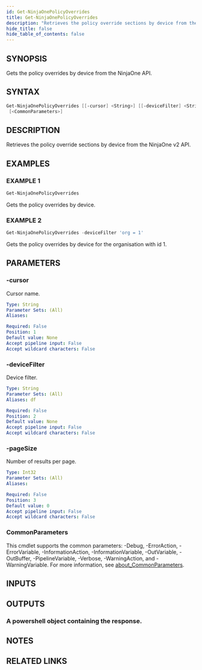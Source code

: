 ```yaml
---
id: Get-NinjaOnePolicyOverrides
title: Get-NinjaOnePolicyOverrides
description: "Retrieves the policy override sections by device from the NinjaOne v2 API."
hide_title: false
hide_table_of_contents: false
---
```


## SYNOPSIS

Gets the policy overrides by device from the NinjaOne API.

## SYNTAX

```powershell
Get-NinjaOnePolicyOverrides [[-cursor] <String>] [[-deviceFilter] <String>] [[-pageSize] <Int32>]
 [<CommonParameters>]
```

## DESCRIPTION

Retrieves the policy override sections by device from the NinjaOne v2 API.

## EXAMPLES

### EXAMPLE 1

```powershell
Get-NinjaOnePolicyOverrides
```

Gets the policy overrides by device.

### EXAMPLE 2

```powershell
Get-NinjaOnePolicyOverrides -deviceFilter 'org = 1'
```

Gets the policy overrides by device for the organisation with id 1.

## PARAMETERS

### -cursor

Cursor name.

```yaml
Type: String
Parameter Sets: (All)
Aliases:

Required: False
Position: 1
Default value: None
Accept pipeline input: False
Accept wildcard characters: False
```

### -deviceFilter

Device filter.

```yaml
Type: String
Parameter Sets: (All)
Aliases: df

Required: False
Position: 2
Default value: None
Accept pipeline input: False
Accept wildcard characters: False
```

### -pageSize

Number of results per page.

```yaml
Type: Int32
Parameter Sets: (All)
Aliases:

Required: False
Position: 3
Default value: 0
Accept pipeline input: False
Accept wildcard characters: False
```

### CommonParameters

This cmdlet supports the common parameters: -Debug, -ErrorAction, -ErrorVariable, -InformationAction, -InformationVariable, -OutVariable, -OutBuffer, -PipelineVariable, -Verbose, -WarningAction, and -WarningVariable. For more information, see [about_CommonParameters](http://go.microsoft.com/fwlink/?LinkID=113216).

## INPUTS

## OUTPUTS

### A powershell object containing the response.

## NOTES

## RELATED LINKS
